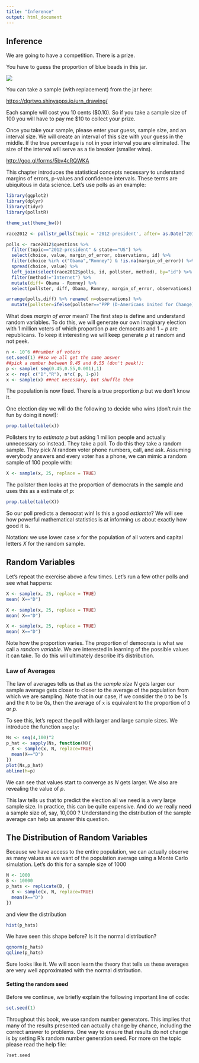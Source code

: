 ```yaml
---
title: "Inference"
output: html_document
---
```


## Inference 

We are going to have a competition. There is a prize.

You have to guess the proportion of blue beads in this jar. 


![](pics/jar-of-beads.jpg)

You can take a sample (with replacement)
from the jar here:

[https://dgrtwo.shinyapps.io/urn_drawing/](https://dgrtwo.shinyapps.io/urn_drawing/)

Each sample will cost you 10 cents ($0.10). So if you take a sample size of 100 you will have to pay me $10 to collect your prize. 

Once you take your sample, please enter your guess, sample size, and an interval size. We will create an interval of this size with your guess in the middle. If the true percentage is not in your interval you are eliminated. The size of the interval will serve as a tie breaker (smaller wins).

[http://goo.gl/forms/5bv4cRQWKA](http://goo.gl/forms/5bv4cRQWKA)



This chapter introduces the statistical concepts necessary to understand margins of errors, p-values and confidence intervals. These terms are ubiquitous in data science. Let's use polls as an example:


```r
library(ggplot2)
library(dplyr)
library(tidyr)
library(pollstR)

theme_set(theme_bw())

race2012 <- pollstr_polls(topic = '2012-president', after= as.Date("2012-11-3"), max_pages = Inf)

polls <- race2012$questions %>% 
  filter(topic=="2012-president" & state=="US") %>% 
  select(choice, value, margin_of_error, observations, id) %>% 
  filter(choice %in% c("Obama","Romney") & !is.na(margin_of_error)) %>% 
  spread(choice, value) %>% 
  left_join(select(race2012$polls, id, pollster, method), by="id") %>%
  filter(method!="Internet") %>%
  mutate(diff= Obama - Romney) %>%
  select(pollster, diff, Obama, Romney, margin_of_error, observations)

arrange(polls,diff) %>% rename( n=observations) %>% 
  mutate(pollster=ifelse(pollster=="PPP (D-Americans United for Change)","PPP",pollster))
```

What does _margin of error_ mean? The first step is define and understand random variables. 
To do this, we will generate our own imaginary election with 1 million voters of which proportion $p$ are democrats and $1-p$ are republicans. To keep it interesting we will keep generate $p$ at random and not peek.

```r
n <- 10^6 ##number of voters
set.seed(1) ##so we all get the same answer
##pick a number between 0.45 and 0.55 (don't peek!):
p <- sample( seq(0.45,0.55,0.001),1) 
x <- rep( c("D","R"), n*c( p, 1-p))
x <- sample(x) ##not necessary, but shuffle them
```

The population is now fixed. There is a true proportion $p$ but we don't know it.

One election day we will do the following to decide who wins (don't ruin the fun by doing it now!):

```r
prop.table(table(x))
```

Pollsters try to _estimate_ $p$ but asking 1 million people and actually unnecessary so instead. They take a poll. To do this they take a random sample. They pick $N$ random voter phone numbers, call, and ask. Assuming everybody answers and every voter has a phone, we can mimic a random sample of 100 people with:

```r
X <- sample(x, 25, replace = TRUE)
```

The pollster then looks at the proportion of democrats in the sample and uses this as a estimate of $p$:

```r
prop.table(table(X))
```

So our poll predicts a democrat win! Is this a good _estiamte_? We will see how powerful mathematical statistics is at informing us about exactly how good it is.

Notation: we use lower case $x$ for the population of all voters and capital letters $X$ for the random sample.

## Random Variables

Let's repeat the exercise above a few times. Let's run a few other polls and see what happens:

```r
X <- sample(x, 25, replace = TRUE)
mean( X=="D")

X <- sample(x, 25, replace = TRUE)
mean( X=="D")

X <- sample(x, 25, replace = TRUE)
mean( X=="D")

```


Note how the proportion varies. The proportion of democrats is what we call a _random variable_. We are interested in learning of the possible values it can take. To do this will ultimately describe it's distribution. 


### Law of Averages

The law of averages tells us that as the _sample size_ $N$ gets larger our sample average gets closer to closer to the average of the population from which we are sampling. Note that in our case, if we consider the `D` to be 1s and the `R` to be 0s, then the average of `x` is equivalent to the proportion of `D` or $p$. 

To see this, let's repeat the poll with larger and large sample sizes. We introduce the function `sapply`:

```r
Ns <- seq(4,100)^2
p_hat <- sapply(Ns, function(N){
  X <- sample(x, N, replace=TRUE)
  mean(X=="D")
})
plot(Ns,p_hat)
abline(h=p)
```

We can see that values start to converge as $N$ gets larger. We also are revealing the value of $p$. 

This law tells us that to predict the election all we need is a very large sample size. In practice, this can be quite expensive. And do we really need a sample size of, say, 10,000 ? Understanding the distribution of the sample average can help us answer this question.


## The Distribution of Random Variables

Because we have access to the entire population, we can actually observe as many values as we want of the population average using a Monte Carlo simulation. Let's do this for a sample size of 1000

```r
N <- 1000
B <- 10000
p_hats <- replicate(B, {
  X <- sample(x, N, replace=TRUE)
  mean(X=="D")
})
```

and view the distribution

```r
hist(p_hats)
```

We have seen this shape before? Is it the normal distribution?

```r
qqnorm(p_hats)
qqline(p_hats)
```

Sure looks like it. We will soon learn the theory that tells us these averages are very well approximated with the normal distribution.

#### Setting the random seed

Before we continue, we briefly explain the following important line of
code:

```r
set.seed(1) 
```

Throughout this book, we use random number generators. This implies that many of the results presented can actually change by chance, including the correct answer to problems. One way to ensure that results do not change is by setting R's random number generation seed. For more on the topic please read the help file:

```r
?set.seed
```
